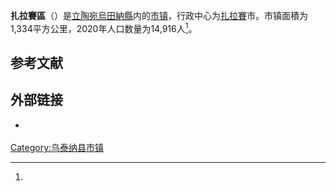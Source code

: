 {{noteTA
|1=zh-cn:乌泰纳;zh-hk:烏泰納;zh-tw:烏田納;
}}
{{Infobox settlement
| name                    = 扎拉賽區
| native_name             = Zarasų rajono savivaldybė
| native_name_lang        = lt
| settlement_type         = [[立陶宛市镇|市镇]]
| image_skyline           = Zarasai, bažnyčia.JPG
| image_caption           = 扎拉賽區内的教堂建筑
| image_flag              = 
| flag_size               = 125px
| image_shield            = Coat of arms of Zarasai.svg
| shield_size             = 75px
| image_map               = Zarasai dst.svg
| map_caption             = 扎拉賽區在立陶宛的位置
| coordinates             = 
| coor_pinpoint           = 
| coordinates_footnotes   = 
| subdivision_type        = [[世界政區索引|国家]]
| subdivision_name        = {{LIT}}
| subdivision_type1       = 传统地区
| subdivision_name1       = [[奧克施泰提亞|奧克施泰提亞]]
| subdivision_type2       = [[立陶宛縣份|县份]]
| subdivision_name2       = [[Image:Utena_County_COA.png|17px]] [[烏田納縣|烏田納縣]]
| established_title       = 建立
| established_date        = 
| seat_type               = 行政中心
| seat                    = [[扎拉賽|扎拉賽]]
| unit_pref               = Metric
| area_total_km2          = 1334
| area_rank               = 
| area_note               = 
| area_footnotes          = <ref name=VLE>{{cite encyclopedia | encyclopedia = Visuotinė lietuvių enciklopedija | title = Zarasų rajono savivaldybė | url = https://www.vle.lt/straipsnis/zarasu-rajono-savivaldybe/ | access-date = 2021-07-07 | language = lt | edition =  | date = 2014 | publisher = Mokslo ir enciklopedijų leidybos institutas | volume = 24 | location = Vilnius | archive-date = 2021-07-13 | archive-url = https://web.archive.org/web/20210713065517/https://www.vle.lt/straipsnis/zarasu-rajono-savivaldybe/ | dead-url = no }}</ref>
| population_as_of        = 2020年估计
| population_total        = 14916
| population_density_km2  = auto
| population_note         = 
| population_footnotes    = <ref name=VLE/>
| timezone1               = [[欧洲东部时间|EET]]
| utc_offset1             = +2
| timezone1_DST           = [[欧洲东部夏令时间|EEST]]
| utc_offset1_DST         = +3
| postal_code_type        = 邮政编码
| postal_code             = 
| area_code_type          = 
| area_code               = 385
| iso_code                = 
| website                 = {{URL|http://www.zarasai.lt/}}
| footnotes               = 
}}
'''扎拉賽區'''（{{lang-lt|Zarasų rajono savivaldybė}}）是[[立陶宛|立陶宛]][[烏田納縣|烏田納縣]]内的[[立陶宛市镇|市镇]]，行政中心为[[扎拉賽|扎拉賽]]市。市镇面積为1,334平方公里，2020年人口数量为14,916人<ref name=VLE/>。

== 参考文献 ==
{{Reflist}}

== 外部链接 ==
{{commonscat|Zarasai District Municipality|position=left}}
* {{Official site|http://www.zarasai.lt/}} {{lt icon}} {{en}}

{{DEFAULTSORT:Zarasai}}
[[Category:乌泰纳县市镇|Category:乌泰纳县市镇]]